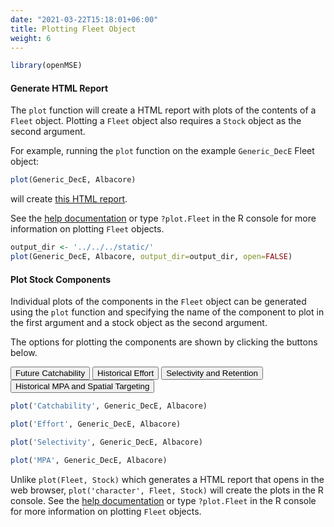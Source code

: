 ```yaml
---
date: "2021-03-22T15:18:01+06:00"
title: Plotting Fleet Object
weight: 6
---
```


```r
library(openMSE)

```

#### Generate HTML Report
The `plot` function will create a HTML report with plots of the contents of a `Fleet` object. Plotting a `Fleet` object also requires a `Stock` object as the second argument.

For example, running the `plot` function on the example `Generic_DecE` Fleet object:

```r
plot(Generic_DecE, Albacore)
```

will create [this HTML report](/Generic_Declining_effort_Fleet.html). 

See the [help documentation](https://msetool.openmse.com/reference/plot.Fleet.html) or type `?plot.Fleet` in the R console for more information on plotting `Fleet` objects.

```r
output_dir <- '../../../static/'
plot(Generic_DecE, Albacore, output_dir=output_dir, open=FALSE)
```

#### Plot Stock Components
Individual plots of the components in the `Fleet` object can be generated using the `plot` function and specifying the name of the component to plot in the first argument and a stock object as the second argument. 

The options for plotting the components are shown by clicking the buttons below. 

<div class="nav nav-tabs">
  <button class="tablinks" onclick="openPlot(event, 'Catchability')">Future Catchability</button>
  <button class="tablinks" onclick="openPlot(event, 'Effort')">Historical Effort</button>
  <button class="tablinks" onclick="openPlot(event, 'Selectivity')">Selectivity and Retention</button>
  <button class="tablinks" onclick="openPlot(event, 'MPA')">Historical MPA and Spatial Targeting</button>
</div>

<!-- Tab content -->
<div id="Catchability" class="tabcontent">
```r
plot('Catchability', Generic_DecE, Albacore)
```
</div>

<div id="Effort" class="tabcontent">
```r
plot('Effort', Generic_DecE, Albacore)
```
</div>


<div id="Selectivity" class="tabcontent">
```r
plot('Selectivity', Generic_DecE, Albacore)
```
</div>

<div id="MPA" class="tabcontent">
```r
plot('MPA', Generic_DecE, Albacore)
```
</div>
 
Unlike `plot(Fleet, Stock)` which generates a HTML report that opens in the web browser, `plot('character', Fleet, Stock)` will create the plots in the R console. See the [help documentation](https://msetool.openmse.com/reference/plot.Fleet.html) or type `?plot.Fleet` in the R console for more information on plotting `Fleet` objects.
